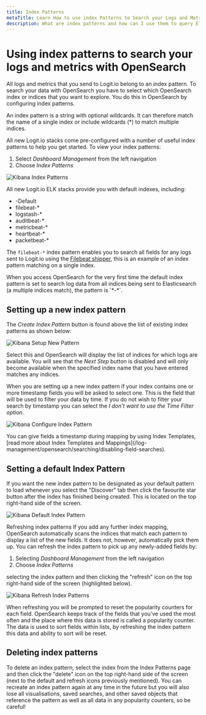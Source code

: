 ```yaml
---
title: Index Patterns
metaTitle: Learn How to use index Patterns to Search your Logs and Metrics
description: What are index patterns and how can I use them to query Elasticsearch with OpenSearch Dashboards on the Logit.io platform?
---
```


# Using index patterns to search your logs and metrics with OpenSearch

All logs and metrics that you send to Logit.io belong to an index pattern. 
To search your data with OpenSearch you have to select which OpenSearch index 
or indices that you want to explore. You do this in OpenSearch by 
configuring index patterns.

An index pattern is a string with optional wildcards. It can therefore 
match the name of a single index or include wildcards (*) to match multiple indices.

All new Logit.io stacks come pre-configured with a number of useful 
index patterns to help you get started. To view your index patterns:

1. Select *Dashboard Management* from the left navigation
2. Choose *Index Patterns*

![Kibana Index Patterns](@/images/help/log-management/storage/kibana-index-patterns.png)

All new Logit.io ELK stacks provide you with default indexes, including:
- -Default
- filebeat-*
- logstash-*
- auditbeat-*
- metricbeat-*
- heartbeat-*
- packetbeat-*

The `filebeat-*` index pattern enables you to search all fields for any 
logs sent to Logit.io using the [Filebeat shipper](/integrations/log-management/shippers/filebeat), 
this is an example of an index pattern matching on a single index.

<Callout type="info">
  When you access OpenSearch for the very first time the default index 
  pattern is set to search log data from all indices being sent to 
  Elasticsearch (a multiple indices match), the pattern is `*-*`.
</Callout>

## Setting up a new index pattern

The *Create Index Pattern* button is found above the list of existing index patterns as shown below:

![Kibana Setup New Pattern](@/images/help/log-management/storage/kibana-setup-new-pattern.png)

Select this and OpenSearch will display the list of indices for which logs are available. 
You will see that the *Next Step* button is disabled and will only become available when 
the specified index name that you have entered matches any indices.

When you are setting up a new index pattern if your index contains one or more 
timestamp fields you will be asked to select one. This is the field that will 
be used to filter your data by time. If you do not wish to filter your search 
by timestamp you can select the *I don't want to use the Time Filter option*.

![Kibana Configure Index Pattern](@/images/help/log-management/storage/kibana-configure-index-pattern.png)

<Callout type="info">
  You can give fields a timestamp during mapping by using Index Templates, 
  [read more about Index Templates and Mappings](/log-management/opensearch/searching/disabling-field-searches).
</Callout>

## Setting a default Index Pattern

If you want the new index pattern to be designated as your default pattern to 
load whenever you select the "Discover" tab then click the favourite star button 
after the index has finished being created. This is located on the top right-hand side of the screen.

![Kibana Default Index Pattern](@/images/help/log-management/storage/kibana-default-index-pattern.png)

Refreshing index patterns
If you add any further index mapping, OpenSearch automatically scans the indices 
that match each pattern to display a list of the new fields. It does not, however, 
automatically pick them up. You can refresh the index pattern to pick up any newly-added fields by:

1. Selecting *Dashboard Management* from the left navigation
2. Choose *Index Patterns*

selecting the index pattern and then clicking the "refresh" icon on the top 
right-hand side of the screen (highlighted below).

![Kibana Refresh Index Patterns](@/images/help/log-management/storage/kibana-refresh-index-patterns.png)

When refreshing you will be prompted to reset the popularity counters for each field. 
OpenSearch keeps track of the fields that you've used the most often and the place 
where this data is stored is called a popularity counter. The data is used to sort 
fields within lists, by refreshing the index pattern this data and ability to sort will be reset.

## Deleting index patterns

To delete an index pattern, select the index from the Index Patterns page and 
then click the "delete" icon on the top right-hand side of the screen (next to 
the default and refresh icons previously mentioned). You can recreate an index 
pattern again at any time in the future but you will also lose all visualisations, 
saved searches, and other saved objects that reference the pattern as well as 
all data in any popularity counters, so be careful!